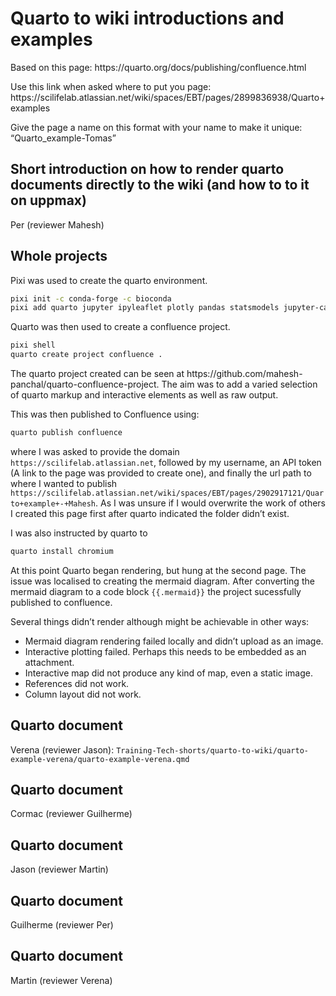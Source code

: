 # Quarto to wiki introductions and examples
Based on this page: https://quarto.org/docs/publishing/confluence.html

Use this link when asked where to put you page:
https://scilifelab.atlassian.net/wiki/spaces/EBT/pages/2899836938/Quarto+examples

Give the page a name on this format with your name to make it unique: "Quarto_example-Tomas"

## Short introduction on how to render quarto documents directly to the wiki (and how to to it on uppmax)
Per (reviewer Mahesh) 

## Whole projects 

Pixi was used to create the quarto environment.
```.bash
pixi init -c conda-forge -c bioconda
pixi add quarto jupyter ipyleaflet plotly pandas statsmodels jupyter-cache
```

Quarto was then used to create a confluence project.

```.bash
pixi shell
quarto create project confluence .
```

The quarto project created can be seen at https://github.com/mahesh-panchal/quarto-confluence-project.
The aim was to add a varied selection of quarto markup and interactive elements as well as raw output.

This was then published to Confluence using:

```.bash
quarto publish confluence
```

where I was asked to provide the domain `https://scilifelab.atlassian.net`, followed by
my username, an API token (A link to the page was provided to create one), and finally
the url path to where I wanted to publish `https://scilifelab.atlassian.net/wiki/spaces/EBT/pages/2902917121/Quarto+example+-+Mahesh`.
As I was unsure if I would overwrite the work of others I created this page first after 
quarto indicated the folder didn't exist.

I was also instructed by quarto to 
```.bash
quarto install chromium
```

At this point Quarto began rendering, but hung at the second page. The issue 
was localised to creating the mermaid diagram. After converting the
mermaid diagram to a code block `{{.mermaid}}` the project sucessfully published 
to confluence.

Several things didn't render although might be achievable in other ways:

- Mermaid diagram rendering failed locally and didn't upload as an image.
- Interactive plotting failed. Perhaps this needs to be embedded as an attachment.
- Interactive map did not produce any kind of map, even a static image.
- References did not work.
- Column layout did not work.

## Quarto document 
Verena (reviewer Jason): `Training-Tech-shorts/quarto-to-wiki/quarto-example-verena/quarto-example-verena.qmd`

## Quarto document 
Cormac (reviewer Guilherme)

## Quarto document  
Jason (reviewer Martin)

## Quarto document  
Guilherme (reviewer Per)

## Quarto document  
Martin (reviewer Verena)
